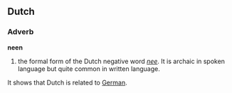 ==Dutch==
===Adverb===
'''neen'''

# the formal form of the Dutch negative word ''[[nee]]''. It is archaic in spoken language but quite common in written language.
It shows that Dutch is related to [[German]].